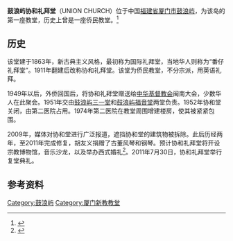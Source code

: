 '''鼓浪屿协和礼拜堂'''（UNION CHURCH）位于中国[[福建省|福建省]][[厦门市|厦门市]][[鼓浪屿|鼓浪屿]]，为该岛的第一座教堂，历史上曾是一座侨民教堂。<ref>{{cite web  | language =   | publisher =   | title = 厦门市志  | url = http://www.fjsq.gov.cn/showtext.asp?ToBook=3153&index=4191&  | author =   | date =   | accessdate =   | archive-url = https://web.archive.org/web/20160304113711/http://www.fjsq.gov.cn/showtext.asp?ToBook=3153&index=4191&  | archive-date = 2016-03-04  | dead-url = yes  }}</ref>

==历史==
该堂建于1863年，新古典主义风格，最初称为国际礼拜堂，当地华人则称为“番仔礼拜堂”。1911年翻建后改称协和礼拜堂。该堂为侨民教堂，不分宗派，用英语礼拜。

1949年以后，外侨回国后，将协和礼拜堂赠送给[[中华基督教会|中华基督教会]]闽南大会，少数华人在此聚会。1951年交由[[鼓浪屿三一堂|鼓浪屿三一堂]]和[[鼓浪屿福音堂|鼓浪屿福音堂]]两堂负责。1952年协和堂关闭，由第二医院占用。1974年第二医院在教堂周围增建楼房，使其被紧紧包围。

2009年，媒体对协和堂进行广泛报道，遮挡协和堂的建筑物被拆除。此后历经两年，至2011年完成修复，胡友义捐赠了古董风琴和钢琴。预计协和礼拜堂将开设宗教博物馆，音乐沙龙，以及举办西式婚礼<ref>{{cite web | language = zh | publisher = 厦门日报 | title = 鼓浪屿最古老教堂修复 今后办西式婚礼可到协和礼拜堂 | url = http://news.xmnn.cn/xmxw/201106/t20110607_1835546.htm | author = 海鹰 | date = 2011-06-07 | accessdate = 2011-06-09 | deadurl = yes | archiveurl = https://web.archive.org/web/20110610165117/http://news.xmnn.cn/xmxw/201106/t20110607_1835546.htm | archivedate = 2011-06-10 }}</ref>。2011年7月30日，协和礼拜堂举行复堂典礼。

==参考资料==
{{reflist}}

{{厦门市境内的福建省文物保护单位}}
{{鼓浪屿}}
{{Authority control}}
[[Category:鼓浪屿|Category:鼓浪屿]]
[[Category:厦门新教教堂|Category:厦门新教教堂]]